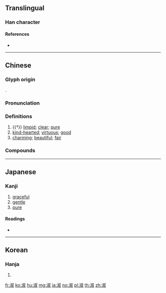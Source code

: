 ==Translingual==

===Han character===
{{Han char|rn=85|rad=水|as=08|sn=11|four=37140|canj=EYFE|ids=⿰氵叔}}

====References====
* {{Han ref|kx=0629.220|dkj=17634|dj=1031.140|hdz=31647.050|uh=6DD1|ud=28113|bh=B251|bd=45649}}

----

==Chinese==
{{zh-forms}}

===Glyph origin===
{{Han etym}}
{{Han compound|水|alt1=氵|叔|ls=psc|c1=s|c2=p}}.

===Pronunciation===
{{zh-pron
|m=淑
|c=suk6
|h=pfs=
|md=sé̤ṳk
|mn=siok
|w=5zoq
|mc=y
|oc=y
|cat=a
}}

===Definitions===
{{zh-hanzi}}

# {{†}} [[limpid]]; [[clear]]; [[pure]]
# [[kind-hearted]]; [[virtuous]]; [[good]]
# [[charming]]; [[beautiful]]; [[fair]]

===Compounds===
{{zh-der|不淑|名門淑女|嫻淑|朱淑真|毛施淑姿|淑世|淑人|淑人君子|淑化|淑問|淑善君子|淑均|淑女|淑姿|淑媛|淑尤|淑弟|淑德|淑性|淑慎|淑慝殊途|淑懿|淑教流徽|淑景|淑氣|淑清|淑範|淑美|淑胤|淑郁|私淑|窈窕淑女|貞懿賢淑|貞淑|賢淑|遇人不淑}}

----

==Japanese==

===Kanji===
{{ja-kanji|grade=c|rs=水08}}

# [[graceful]]
# [[gentle]]
# [[pure]]

====Readings====
* {{ja-readings|on=[[しゅく]] (shuku)|kun=[[よい]] (yoi)}}

----

==Korean==

===Hanja===
{{ko-hanja|hangeul=[[숙]]|eumhun=|rv=suk|mr=suk|y=swuk}}

# {{defn|lang=ko|sort=水08}}

[[fr:淑]]
[[ko:淑]]
[[hu:淑]]
[[mg:淑]]
[[ja:淑]]
[[no:淑]]
[[pl:淑]]
[[th:淑]]
[[zh:淑]]